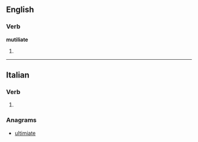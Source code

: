 ==English==

===Verb===
'''mutiliate'''

# {{misspelling of|mutilate}}

----

==Italian==

===Verb===
{{head|it|verb form}}

# {{conjugation of|mutilare||2|p|pres|sub|lang=it}}

===Anagrams===
* [[ultimiate#Italian|ultimiate]]